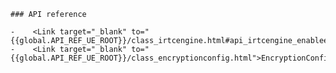 <PlatformWrapper platform="unreal">

    ### API reference

    -    <Link target="_blank" to="{{global.API_REF_UE_ROOT}}/class_irtcengine.html#api_irtcengine_enableencryption">EnableEncryption</Link>
    -    <Link target="_blank" to="{{global.API_REF_UE_ROOT}}/class_encryptionconfig.html">EncryptionConfig</Link>
</PlatformWrapper>
